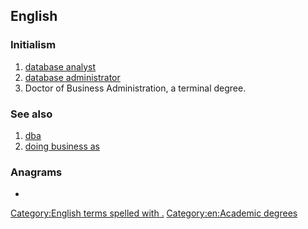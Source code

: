 {{also|dba|DBA|Dba|d/b/a}}
==English==

===Initialism===
{{en-noun}}

# [[database analyst]]
# [[database administrator]]
# Doctor of Business Administration, a terminal degree.

===See also===
# [[dba]]
# [[doing business as]]

===Anagrams===
* {{anagrams|en|ABD|ADB|BDA|DAB|abd.|bad|dab}}

[[Category:English terms spelled with .]]
[[Category:en:Academic degrees‎]]